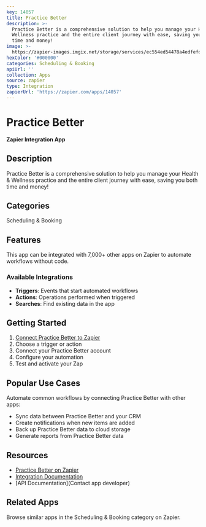 ```yaml
---
key: 14057
title: Practice Better
description: >-
  Practice Better is a comprehensive solution to help you manage your Health &
  Wellness practice and the entire client journey with ease, saving you both
  time and money!
image: >-
  https://zapier-images.imgix.net/storage/services/ec554ed54478a4edfefd0a192e3e90d2.png?auto=format%2Ccompress&ixlib=python-3.0.0&q=50
hexColor: '#000000'
categories: Scheduling & Booking
apiUrl: ''
collection: Apps
source: zapier
type: Integration
zapierUrl: 'https://zapier.com/apps/14057'
---
```

# Practice Better

**Zapier Integration App**

## Description

Practice Better is a comprehensive solution to help you manage your Health & Wellness practice and the entire client journey with ease, saving you both time and money!

## Categories

Scheduling & Booking

## Features

This app can be integrated with 7,000+ other apps on Zapier to automate workflows without code.

### Available Integrations

- **Triggers**: Events that start automated workflows
- **Actions**: Operations performed when triggered
- **Searches**: Find existing data in the app

## Getting Started

1. [Connect Practice Better to Zapier](https://zapier.com/apps/14057)
2. Choose a trigger or action
3. Connect your Practice Better account
4. Configure your automation
5. Test and activate your Zap

## Popular Use Cases

Automate common workflows by connecting Practice Better with other apps:

- Sync data between Practice Better and your CRM
- Create notifications when new items are added
- Back up Practice Better data to cloud storage
- Generate reports from Practice Better data

## Resources

- [Practice Better on Zapier](https://zapier.com/apps/14057)
- [Integration Documentation](https://zapier.com/apps/14057/integrations)
- [API Documentation](Contact app developer)

## Related Apps

Browse similar apps in the Scheduling & Booking category on Zapier.
